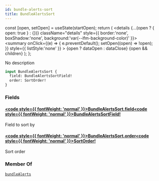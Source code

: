 ```yaml
---
id: bundle-alerts-sort
title: BundleAlertsSort
---
```









  const [open, setOpen] = useState(startOpen);
  return (
    <details {...(open ? { open: true } : {})} className="details" style={{ border:'none', boxShadow:'none', background:'var(--ifm-background-color)' }}>
      <summary
        onClick={(e) => {
          e.preventDefault();
          setOpen((open) => !open);
        }}
        style={{ listStyle:'none' }}
      >
      {open ? dataOpen : dataClose}
      </summary>
      {open && children}
    </details>
  );
};








No description


```graphql
input BundleAlertsSort {
  field: BundleAlertsSortField!
  order: SortOrder!
}
```




### Fields

#### [<code style={{ fontWeight: 'normal' }}>BundleAlertsSort.<b>field</b></code>](#)<Bullet />[<code style={{ fontWeight: 'normal' }}><b>BundleAlertsSortField!</b></code>](/swapi/types/enums/bundle-alerts-sort-field.mdx) <Badge class="badge badge--secondary badge--non_null" text="non-null"/> <Badge class="badge badge--secondary " text="enum"/> 
Field to sort by


#### [<code style={{ fontWeight: 'normal' }}>BundleAlertsSort.<b>order</b></code>](#)<Bullet />[<code style={{ fontWeight: 'normal' }}><b>SortOrder!</b></code>](/swapi/types/enums/sort-order.mdx) <Badge class="badge badge--secondary badge--non_null" text="non-null"/> <Badge class="badge badge--secondary " text="enum"/> 
Sort order






### Member Of

[`bundleAlerts`](/swapi/operations/queries/bundle-alerts.mdx)  <Badge class="badge badge--secondary badge--relation" text="query"/>